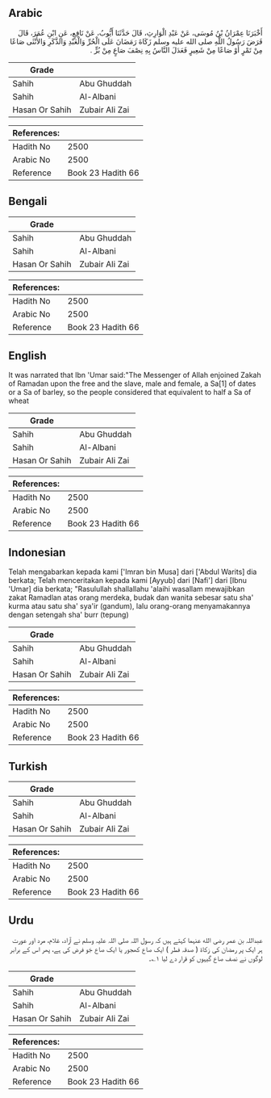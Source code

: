 ## Arabic


<div dir="rtl" lang="ar" style={{fontSize:'larger',backgroundColor:'#f8f9fa',padding:20}}>
أَخْبَرَنَا عِمْرَانُ بْنُ مُوسَى، عَنْ عَبْدِ الْوَارِثِ، قَالَ حَدَّثَنَا أَيُّوبُ، عَنْ نَافِعٍ، عَنِ ابْنِ عُمَرَ، قَالَ فَرَضَ رَسُولُ اللَّهِ صلى الله عليه وسلم زَكَاةَ رَمَضَانَ عَلَى الْحُرِّ وَالْعَبْدِ وَالذَّكَرِ وَالأُنْثَى صَاعًا مِنْ تَمْرٍ أَوْ صَاعًا مِنْ شَعِيرٍ فَعَدَلَ النَّاسُ بِهِ نِصْفَ صَاعٍ مِنْ بُرٍّ ‏.‏
</div>
<div style={{backgroundColor:'#f8f9fa',padding:20, marginBottom: 10}}><table> <thead> <tr> <th>Grade</th> <th></th> </tr> </thead> <tbody> <tr><td>Sahih</td><td>Abu Ghuddah</td></tr><tr><td>Sahih</td><td>Al-Albani</td></tr><tr><td>Hasan Or Sahih</td><td>Zubair Ali Zai</td></tr></tbody></table><table> <thead> <tr> <th>References:</th> <th></th> </tr> </thead> <tbody><tr><td>Hadith No</td><td>2500</td></tr><tr><td>Arabic No</td><td>2500</td></tr><tr><td>Reference</td><td>Book 23 Hadith 66</td></tr></tbody></table></div>

## Bengali


<div dir="ltr" lang="bn" style={{fontSize:'larger',backgroundColor:'#f8f9fa',padding:20}}>

</div>
<div style={{backgroundColor:'#f8f9fa',padding:20, marginBottom: 10}}><table> <thead> <tr> <th>Grade</th> <th></th> </tr> </thead> <tbody> <tr><td>Sahih</td><td>Abu Ghuddah</td></tr><tr><td>Sahih</td><td>Al-Albani</td></tr><tr><td>Hasan Or Sahih</td><td>Zubair Ali Zai</td></tr></tbody></table><table> <thead> <tr> <th>References:</th> <th></th> </tr> </thead> <tbody><tr><td>Hadith No</td><td>2500</td></tr><tr><td>Arabic No</td><td>2500</td></tr><tr><td>Reference</td><td>Book 23 Hadith 66</td></tr></tbody></table></div>

## English


<div dir="ltr" lang="en" style={{fontSize:'larger',backgroundColor:'#f8f9fa',padding:20}}>
It was narrated that Ibn 'Umar said:"The Messenger of Allah enjoined Zakah of Ramadan upon the free and the slave, male and female, a Sa[1] of dates or a Sa of barley, so the people considered that equivalent to half a Sa of wheat
</div>
<div style={{backgroundColor:'#f8f9fa',padding:20, marginBottom: 10}}><table> <thead> <tr> <th>Grade</th> <th></th> </tr> </thead> <tbody> <tr><td>Sahih</td><td>Abu Ghuddah</td></tr><tr><td>Sahih</td><td>Al-Albani</td></tr><tr><td>Hasan Or Sahih</td><td>Zubair Ali Zai</td></tr></tbody></table><table> <thead> <tr> <th>References:</th> <th></th> </tr> </thead> <tbody><tr><td>Hadith No</td><td>2500</td></tr><tr><td>Arabic No</td><td>2500</td></tr><tr><td>Reference</td><td>Book 23 Hadith 66</td></tr></tbody></table></div>

## Indonesian


<div dir="ltr" lang="id" style={{fontSize:'larger',backgroundColor:'#f8f9fa',padding:20}}>
Telah mengabarkan kepada kami ['Imran bin Musa] dari ['Abdul Warits] dia berkata; Telah menceritakan kepada kami [Ayyub] dari [Nafi'] dari [Ibnu 'Umar] dia berkata; "Rasulullah shallallahu 'alaihi wasallam mewajibkan zakat Ramadlan atas orang merdeka, budak dan wanita sebesar satu sha' kurma atau satu sha' sya'ir (gandum), lalu orang-orang menyamakannya dengan setengah sha' burr (tepung)
</div>
<div style={{backgroundColor:'#f8f9fa',padding:20, marginBottom: 10}}><table> <thead> <tr> <th>Grade</th> <th></th> </tr> </thead> <tbody> <tr><td>Sahih</td><td>Abu Ghuddah</td></tr><tr><td>Sahih</td><td>Al-Albani</td></tr><tr><td>Hasan Or Sahih</td><td>Zubair Ali Zai</td></tr></tbody></table><table> <thead> <tr> <th>References:</th> <th></th> </tr> </thead> <tbody><tr><td>Hadith No</td><td>2500</td></tr><tr><td>Arabic No</td><td>2500</td></tr><tr><td>Reference</td><td>Book 23 Hadith 66</td></tr></tbody></table></div>

## Turkish


<div dir="ltr" lang="tr" style={{fontSize:'larger',backgroundColor:'#f8f9fa',padding:20}}>

</div>
<div style={{backgroundColor:'#f8f9fa',padding:20, marginBottom: 10}}><table> <thead> <tr> <th>Grade</th> <th></th> </tr> </thead> <tbody> <tr><td>Sahih</td><td>Abu Ghuddah</td></tr><tr><td>Sahih</td><td>Al-Albani</td></tr><tr><td>Hasan Or Sahih</td><td>Zubair Ali Zai</td></tr></tbody></table><table> <thead> <tr> <th>References:</th> <th></th> </tr> </thead> <tbody><tr><td>Hadith No</td><td>2500</td></tr><tr><td>Arabic No</td><td>2500</td></tr><tr><td>Reference</td><td>Book 23 Hadith 66</td></tr></tbody></table></div>

## Urdu


<div dir="rtl" lang="ur" style={{fontSize:'larger',backgroundColor:'#f8f9fa',padding:20}}>
عبداللہ بن عمر رضی الله عنہما کہتے ہیں کہ رسول اللہ صلی اللہ علیہ وسلم نے آزاد، غلام، مرد اور عورت ہر ایک پر رمضان کی زکاۃ ( صدقہ فطر ) ایک صاع کھجور یا ایک صاع جَو فرض کی ہے، پھر اس کے برابر لوگوں نے نصف صاع گیہوں کو قرار دے لیا ۱؎۔
</div>
<div style={{backgroundColor:'#f8f9fa',padding:20, marginBottom: 10}}><table> <thead> <tr> <th>Grade</th> <th></th> </tr> </thead> <tbody> <tr><td>Sahih</td><td>Abu Ghuddah</td></tr><tr><td>Sahih</td><td>Al-Albani</td></tr><tr><td>Hasan Or Sahih</td><td>Zubair Ali Zai</td></tr></tbody></table><table> <thead> <tr> <th>References:</th> <th></th> </tr> </thead> <tbody><tr><td>Hadith No</td><td>2500</td></tr><tr><td>Arabic No</td><td>2500</td></tr><tr><td>Reference</td><td>Book 23 Hadith 66</td></tr></tbody></table></div>